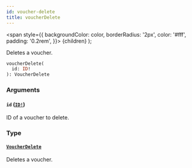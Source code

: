 ```yaml
---
id: voucher-delete
title: voucherDelete
---
```


<span
style={{
      backgroundColor: color,
      borderRadius: '2px',
      color: '#fff',
      padding: '0.2rem',
    }}>
{children}
</span>
);

Deletes a voucher.

```graphql
voucherDelete(
  id: ID!
): VoucherDelete

```

### Arguments

#### `id` ([`ID!`](/api-reference/scalars/id.mdx))

ID of a voucher to delete.

### Type

#### [`VoucherDelete`](/api-reference/objects/voucher-delete.mdx)

Deletes a voucher.
